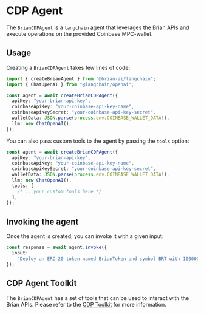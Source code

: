 # CDP Agent

The `BrianCDPAgent` is a `langchain` agent that leverages the Brian APIs and execute operations on the provided Coinbase MPC-wallet.

## Usage

Creating a `BrianCDPAgent` takes few lines of code:

```typescript
import { createBrianAgent } from "@brian-ai/langchain";
import { ChatOpenAI } from "@langchain/openai";

const agent = await createBrianCDPAgent({
  apiKey: "your-brian-api-key",
  coinbaseApiKey: "your-coinbase-api-key-name",
  coinbaseApiKeySecret: "your-coinbase-api-key-secret",
  walletData: JSON.parse(process.env.COINBASE_WALLET_DATA!),
  llm: new ChatOpenAI(),
});
```

You can also pass custom tools to the agent by passing the `tools` option:

```typescript
const agent = await createBrianCDPAgent({
  apiKey: "your-brian-api-key",
  coinbaseApiKey: "your-coinbase-api-key-name",
  coinbaseApiKeySecret: "your-coinbase-api-key-secret",
  walletData: JSON.parse(process.env.COINBASE_WALLET_DATA!),
  llm: new ChatOpenAI(),
  tools: [
    /* ...your custom tools here */
  ],
});
```

## Invoking the agent

Once the agent is created, you can invoke it with a given input:

```typescript
const response = await agent.invoke({
  input:
    "Deploy an ERC-20 token named BrianToken and symbol BRT with 100000 total supply",
});
```

## CDP Agent Toolkit

The `BrianCDPAgent` has a set of tools that can be used to interact with the Brian APIs. Please refer to the [CDP Toolkit](/toolkits/cdp) for more information.
